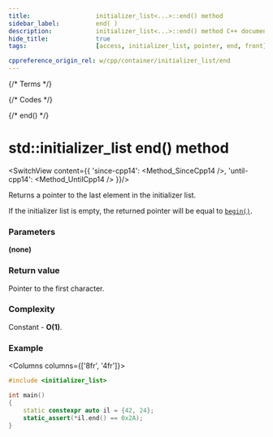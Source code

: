 ```yaml
---
title:					initializer_list<...>::end() method
sidebar_label:			end( )
description:			initializer_list<...>::end() method C++ documentation
hide_title:				true
tags:					[access, initializer_list, pointer, end, front]

cppreference_origin_rel: w/cpp/container/initializer_list/end
---
```



{/* Terms */}

{/* Codes */}

{/* end() */}

# std::initializer_list end() method

<SwitchView content={{
	'since-cpp14': <Method_SinceCpp14 />,
	'until-cpp14': <Method_UntilCpp14 />
}}/>

Returns a <Tooltip title={Term_ContAlias_Pointer}>pointer</Tooltip> to the last element in the initializer list.

If the initializer list is empty, the returned pointer will be equal to [`begin()`](begin).

### Parameters

**(none)**

### Return value

Pointer to the first character.

### Complexity

Constant - **O(1)**.

### Example

<Columns columns={['8fr', '4fr']}>
<div>

```cpp title='Main.cpp' showLineNumbers
#include <initializer_list>

int main()
{
    static constexpr auto il = {42, 24};
    static_assert(*il.end() == 0x2A);
}
```

</div>
<div>

```plaintext title="Output"
```

</div>
</Columns>
